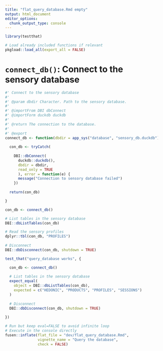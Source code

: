 ```yaml
---
title: "flat_query_database.Rmd empty"
output: html_document
editor_options: 
  chunk_output_type: console
---
```


```r
library(testthat)
```

```r
# Load already included functions if relevant
pkgload::load_all(export_all = FALSE)
```

# `connect_db()`: Connect to the sensory database

```r
#' Connect to the sensory database
#'
#' @param dbdir Character. Path to the sensory database.
#' 
#' @importFrom DBI dbConnect
#' @importForm duckdb duckdb
#'
#' @return The connection to the database.
#' 
#' @export
connect_db <- function(dbdir = app_sys("database", "sensory_db.duckdb")) {
  
  con_db <- tryCatch(
    
    DBI::dbConnect(
      duckdb::duckdb(),
      dbdir = dbdir,
      read_only = TRUE
      ), error = function(e) {
      message("Connection to sensory database failed")
    })
 
  return(con_db)

}
```

```r
con_db <- connect_db()

# List tables in the sensory database
DBI::dbListTables(con_db)

# Read the sensory profiles
dplyr::tbl(con_db, "PROFILES")
  
# Disconnect
DBI::dbDisconnect(con_db, shutdown = TRUE)
```

```r
test_that("query_database works", {

  con_db <- connect_db()
  
  # List tables in the sensory database
  expect_equal(
    object = DBI::dbListTables(con_db), 
    expected = c("HEDONIC", "PRODUCTS", "PROFILES", "SESSIONS")
  )
  
  # Disconnect
  DBI::dbDisconnect(con_db, shutdown = TRUE)
  
})
```


```r
# Run but keep eval=FALSE to avoid infinite loop
# Execute in the console directly
fusen::inflate(flat_file = "dev/flat_query_database.Rmd", 
               vignette_name = "Query the database", 
               check = FALSE)
```

